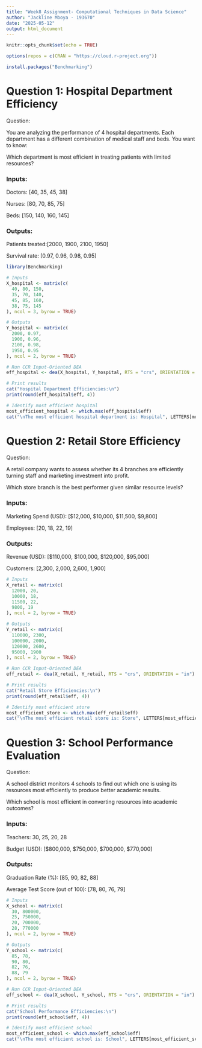 ```yaml
---
title: "Week8_Assignment- Computational Techniques in Data Science"
author: "Jackline Mboya - 193670"
date: "2025-05-12"
output: html_document
---
```


```r
knitr::opts_chunk$set(echo = TRUE)
```

```r
options(repos = c(CRAN = "https://cloud.r-project.org"))

```



```r
install.packages("Benchmarking")
```

# Question 1: Hospital Department Efficiency
Question:

You are analyzing the performance of 4 hospital departments. Each department has a different combination of medical staff and beds. You want to know:

Which department is most efficient in treating patients with limited resources?

### Inputs:
Doctors: [40, 35, 45, 38]

Nurses: [80, 70, 85, 75]

Beds: [150, 140, 160, 145]

### Outputs:
Patients treated:[2000, 1900, 2100, 1950]

Survival rate: [0.97, 0.96, 0.98, 0.95]

```r
library(Benchmarking)
```


```r
# Inputs
X_hospital <- matrix(c(
  40, 80, 150,
  35, 70, 140,
  45, 85, 160,
  38, 75, 145
), ncol = 3, byrow = TRUE)

# Outputs
Y_hospital <- matrix(c(
  2000, 0.97,
  1900, 0.96,
  2100, 0.98,
  1950, 0.95
), ncol = 2, byrow = TRUE)

# Run CCR Input-Oriented DEA
eff_hospital <- dea(X_hospital, Y_hospital, RTS = "crs", ORIENTATION = "in")

# Print results
cat("Hospital Department Efficiencies:\n")
print(round(eff_hospital$eff, 4))

# Identify most efficient hospital
most_efficient_hospital <- which.max(eff_hospital$eff)
cat("\nThe most efficient hospital department is: Hospital", LETTERS[most_efficient_hospital], "\n")
```
# Question 2: Retail Store Efficiency
Question:

A retail company wants to assess whether its 4 branches are efficiently turning staff and marketing investment into profit.

Which store branch is the best performer given similar resource levels?

### Inputs:
Marketing Spend (USD): [$12,000, $10,000, $11,500, $9,800]

Employees: [20, 18, 22, 19]

### Outputs:
Revenue (USD): [$110,000, $100,000, $120,000, $95,000]

Customers: [2,300, 2,000, 2,600, 1,900]

```r
# Inputs
X_retail <- matrix(c(
  12000, 20,
  10000, 18,
  11500, 22,
  9800, 19
), ncol = 2, byrow = TRUE)

# Outputs
Y_retail <- matrix(c(
  110000, 2300,
  100000, 2000,
  120000, 2600,
  95000, 1900
), ncol = 2, byrow = TRUE)

# Run CCR Input-Oriented DEA
eff_retail <- dea(X_retail, Y_retail, RTS = "crs", ORIENTATION = "in")

# Print results
cat("Retail Store Efficiencies:\n")
print(round(eff_retail$eff, 4))

# Identify most efficient store
most_efficient_store <- which.max(eff_retail$eff)
cat("\nThe most efficient retail store is: Store", LETTERS[most_efficient_store], "\n")
```
# Question 3: School Performance Evaluation
Question:

A school district monitors 4 schools to find out which one is using its resources most efficiently to produce better academic results.

Which school is most efficient in converting resources into academic outcomes?

### Inputs:
Teachers: 30, 25, 20, 28

Budget (USD): [$800,000, $750,000, $700,000, $770,000]

### Outputs:
Graduation Rate (%): [85, 90, 82, 88]

Average Test Score (out of 100): [78, 80, 76, 79]

```r
# Inputs
X_school <- matrix(c(
  30, 800000,
  25, 750000,
  20, 700000,
  28, 770000
), ncol = 2, byrow = TRUE)

# Outputs
Y_school <- matrix(c(
  85, 78,
  90, 80,
  82, 76,
  88, 79
), ncol = 2, byrow = TRUE)

# Run CCR Input-Oriented DEA
eff_school <- dea(X_school, Y_school, RTS = "crs", ORIENTATION = "in")

# Print results
cat("School Performance Efficiencies:\n")
print(round(eff_school$eff, 4))

# Identify most efficient school
most_efficient_school <- which.max(eff_school$eff)
cat("\nThe most efficient school is: School", LETTERS[most_efficient_school], "\n")
```

```r

```

